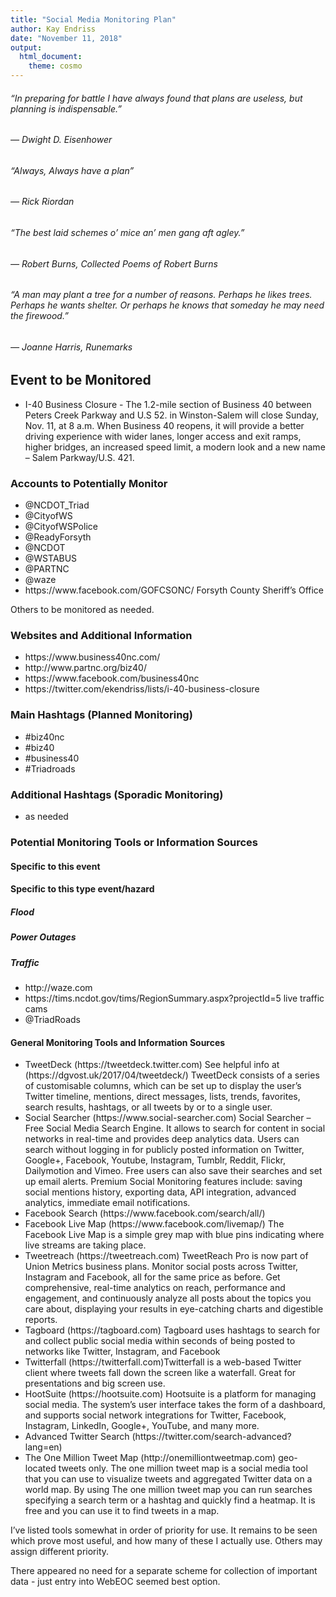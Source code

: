 ```yaml
---
title: "Social Media Monitoring Plan"
author: Kay Endriss
date: "November 11, 2018"
output: 
  html_document: 
    theme: cosmo
---
```


###### “In preparing for battle I have always found that plans are useless, but planning is indispensable.” 
###### ― Dwight D. Eisenhower

###### “Always, Always have a plan” 
###### ― Rick Riordan

###### “The best laid schemes o' mice an' men gang aft agley.” 
###### ― Robert Burns, Collected Poems of Robert Burns

###### “A man may plant a tree for a number of reasons. Perhaps he likes trees. Perhaps he wants shelter. Or perhaps he knows that someday he may need the firewood.” 
###### ― Joanne Harris, Runemarks

## Event to be Monitored ##
* I-40 Business Closure - The 1.2-mile section of Business 40 between Peters Creek Parkway and U.S 52. in Winston-Salem will close Sunday, Nov. 11, at 8 a.m. When Business 40 reopens, it will provide a better driving experience with wider lanes, longer access and exit ramps, higher bridges, an increased speed limit, a modern look and a new name – Salem Parkway/U.S. 421.

### Accounts to Potentially Monitor ###
* @NCDOT_Triad
* @CityofWS
* @CityofWSPolice
* @ReadyForsyth
* @NCDOT
* @WSTABUS
* @PARTNC
* @waze
* https://www.facebook.com/GOFCSONC/  Forsyth County Sheriff's Office

Others to be monitored as needed.

### Websites and Additional Information ###
* https://www.business40nc.com/
* http://www.partnc.org/biz40/
* https://www.facebook.com/business40nc
* https://twitter.com/ekendriss/lists/i-40-business-closure

### Main Hashtags (Planned Monitoring) ###
* #biz40nc
* #biz40
* #business40
* #Triadroads

### Additional Hashtags (Sporadic Monitoring) ###
* as needed

### Potential Monitoring Tools or Information Sources ###
#### Specific to this event ####
#### Specific to this type event/hazard ####
##### Flood #####
##### Power Outages #####
##### Traffic #####
* http://waze.com
* https://tims.ncdot.gov/tims/RegionSummary.aspx?projectId=5  live traffic cams
* @TriadRoads


#### General Monitoring Tools and Information Sources ####
* TweetDeck (https://tweetdeck.twitter.com) See helpful info at (https://dgvost.uk/2017/04/tweetdeck/) TweetDeck consists of a series of customisable columns, which can be set up to display the user's Twitter timeline, mentions, direct messages, lists, trends, favorites, search results, hashtags, or all tweets by or to a single user.
* Social Searcher (https://www.social-searcher.com) Social Searcher – Free Social Media Search Engine. It allows to search for content in social networks in real-time and provides deep analytics data. Users can search without logging in for publicly posted information on Twitter, Google+, Facebook, Youtube, Instagram, Tumblr, Reddit, Flickr, Dailymotion and Vimeo. Free users can also save their searches and set up email alerts. Premium Social Monitoring features include: saving social mentions history, exporting data, API integration, advanced analytics, immediate email notifications.
* Facebook Search (https://www.facebook.com/search/all/) 
* Facebook Live Map (https://www.facebook.com/livemap/) The Facebook Live Map is a simple grey map with blue pins indicating where live streams are taking place.
* Tweetreach (https://tweetreach.com) TweetReach Pro is now part of Union Metrics business plans. Monitor social posts across Twitter, Instagram and Facebook, all for the same price as before. Get comprehensive, real-time analytics on reach, performance and engagement, and continuously analyze all posts about the topics you care about, displaying your results in eye-catching charts and digestible reports. 
* Tagboard (https://tagboard.com) Tagboard uses hashtags to search for and collect public social media within seconds of being posted to networks like Twitter, Instagram, and Facebook
* Twitterfall (https://twitterfall.com)Twitterfall is a web-based Twitter client where tweets fall down the screen like a waterfall. Great for presentations and big screen use.
* HootSuite (https://hootsuite.com) Hootsuite is a platform for managing social media. The system’s user interface takes the form of a dashboard, and supports social network integrations for Twitter, Facebook, Instagram, LinkedIn, Google+, YouTube, and many more.
* Advanced Twitter Search (https://twitter.com/search-advanced?lang=en)
* The One Million Tweet Map (http://onemilliontweetmap.com) geo-located tweets only. The one million tweet map is a social media tool that you can use to visualize tweets and aggregated Twitter data on a world map. By using The one million tweet map you can run searches specifying a search term or a hashtag and quickly find a heatmap. It is free and you can use it to find tweets in a map.

I've listed tools somewhat in order of priority for use. It remains to be seen which prove most useful, and how many of these I actually use. Others may assign different priority.

There appeared no need for a separate scheme for collection of important data - just entry into WebEOC seemed best option.
